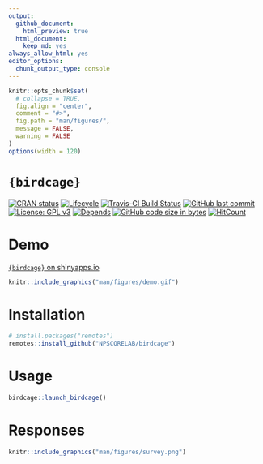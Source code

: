 ```yaml
---
output:
  github_document:
    html_preview: true
  html_document:
    keep_md: yes
always_allow_html: yes
editor_options: 
  chunk_output_type: console
---
```


<!-- README.Rmd generates README.md. -->

```r
knitr::opts_chunk$set(
  # collapse = TRUE,
  fig.align = "center",
  comment = "#>",
  fig.path = "man/figures/",
  message = FALSE,
  warning = FALSE
)
options(width = 120)
```


# `{birdcage}`


<!-- badges: start -->
[![CRAN status](https://www.r-pkg.org/badges/version/birdcage)](https://cran.r-project.org/package=birdcage)
[![Lifecycle](https://img.shields.io/badge/lifecycle-maturing-orange.svg)](https://www.tidyverse.org/lifecycle/#maturing)
[![Travis-CI Build Status](https://travis-ci.org/NPSCORELAB/birdcage.svg?branch=master)](https://travis-ci.org/NPSCORELAB/birdcage)
[![GitHub last commit](https://img.shields.io/github/last-commit/NPSCORELAB/birdcage.svg)](https://github.com/NPSCORELAB/birdcage/commits/master)
[![License: GPL v3](https://img.shields.io/badge/License-GPLv3-blue.svg)](https://www.gnu.org/licenses/gpl-3.0)
[![Depends](https://img.shields.io/badge/Depends-GNU_R>=3.5-blue.svg)](https://www.r-project.org/)
[![GitHub code size in bytes](https://img.shields.io/github/languages/code-size/NPSCORELAB/birdcage.svg)](https://github.com/NPSCORELAB/birdcage)
[![HitCount](http://hits.dwyl.io/NPSCORELAB/birdcage.svg)](http://hits.dwyl.io/NPSCORELAB/birdcage)
<!-- badges: end -->


# Demo

[`{birdcage}` on shinyapps.io](https://bknapp.shinyapps.io/birdcage/)

```r
knitr::include_graphics("man/figures/demo.gif")
```


# Installation

```r
# install.packages("remotes")
remotes::install_github("NPSCORELAB/birdcage")
```

# Usage

```r
birdcage::launch_birdcage()
```


# Responses

```r
knitr::include_graphics("man/figures/survey.png")
```


